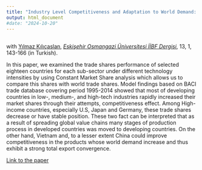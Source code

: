 ```yaml
---
title: "Industry Level Competitiveness and Adaptation to World Demand: An Analysis on Turkey and Selected Countries"
output: html_document
#date: "2024-10-20"
---
```



## 
with [Yılmaz Kılıçaslan](https://avesis.anadolu.edu.tr/ykilicaslan), [*Eskişehir Osmangazi Üniversitesi İİBF Dergisi*](https://dergipark.org.tr/tr/pub/oguiibf), 13, 1, 143-166 (in Turkish).

In this paper, we examined the trade shares performance of selected eighteen countries for each sub-sector under different technology intensities by using Constant Market Share analysis which allows us to compare this shares with world trade shares. Model findings based on BACI trade database covering period 1995-2014 showed that most of developing countries in low-, medium-, and high-tech industries rapidly increased their market shares through their attempts, competitiveness effect. Among High-income countries, especially U.S, Japan and Germany, these trade shares decrease or have stable position. These two fact can be interpreted that as a result of spreading global value chains many stages of production process in developed countries was moved to developing countries. On the other hand, Vietnam and, to a lesser extent China could improve competitiveness in the
products whose world demand increase and thus exhibit a strong total export convergence.

[Link to the paper](https://dergipark.org.tr/tr/pub/oguiibf/issue/32899/372344)

